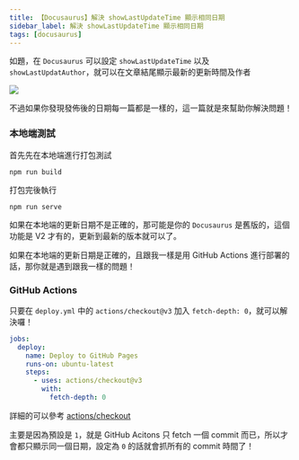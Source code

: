 ```yaml
---
title: 【Docusaurus】解決 showLastUpdateTime 顯示相同日期
sidebar_label: 解決 showLastUpdateTime 顯示相同日期
tags: [docusaurus]
---
```



如題，在 `Docusaurus` 可以設定 `showLastUpdateTime` 以及 `showLastUpdatAuthor`，就可以在文章結尾顯示最新的更新時間及作者

<Img src={image_1} />

不過如果你發現發佈後的日期每一篇都是一樣的，這一篇就是來幫助你解決問題！

### 本地端測試

首先先在本地端進行打包測試

```
npm run build
```

打包完後執行

```
npm run serve
```

如果在本地端的更新日期不是正確的，那可能是你的 `Docusaurus` 是舊版的，這個功能是 V2 才有的，更新到最新的版本就可以了。

如果在本地端的更新日期是正確的，且跟我一樣是用 GitHub Actions 進行部署的話，那你就是遇到跟我一樣的問題！

### GitHub Actions

只要在 `deploy.yml` 中的 `actions/checkout@v3` 加入 `fetch-depth: 0`，就可以解決囉！

```yml {8}
jobs:
  deploy:
    name: Deploy to GitHub Pages
    runs-on: ubuntu-latest
    steps:
      - uses: actions/checkout@v3
        with:
          fetch-depth: 0
```

詳細的可以參考 [actions/checkout](https://github.com/actions/checkout#:~:text=%23%20Default%3A%201-,fetch%2Ddepth%3A%20%27%27,-%23%20Whether%20to)

主要是因為預設是 `1`，就是 GitHub Acitons 只 fetch 一個 commit 而已，所以才會都只顯示同一個日期，設定為 `0` 的話就會抓所有的 commit 時間了！
